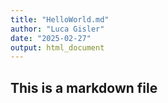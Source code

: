 ```yaml
---
title: "HelloWorld.md"
author: "Luca Gisler"
date: "2025-02-27"
output: html_document
---
```


## This is a markdown file


